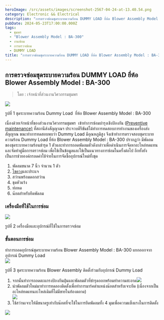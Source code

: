 ```yaml
---
heroImage: /src/assets/images/screenshot-2567-04-24-at-13.40.54.png
category: Electronic && Electrical
description: "การตรวจซ่อมชุดระบายความร้อน DUMMY LOAD ยี่ห้อ Blower Assembly Model : BA-300"
pubDate: 2024-05-23T17:00:00.000Z
tags:
  - ชุมพร
  - "Blower Assembly Model : BA-300"
  - งานซ่อม
  - การตรวจซ่อม
  - DUMMY LOAD
title: "การตรวจซ่อมชุดระบายความร้อน DUMMY LOAD ยี่ห้อ Blower Assembly Model : BA-300"
---
```


## การตรวจซ่อมชุดระบายความร้อน DUMMY LOAD ยี่ห้อ Blower Assembly Model : BA-300

> โดย : เจ้าหน้าที่ส่วนงานวิศวกรรมชุมพร

![](https://raw.githubusercontent.com/Jaylaelike/engineering-blog-app-thaipbs/main/src/assets/images/screenshot-2567-04-24-at-13.31.15.png)

รูปที่ 1 ชุดระบายความร้อน Dummy Load  ยี่ห้อ Blower Assembly Model : BA-300

เนื่องด้วยเจ้าหน้าที่ของส่วนงานวิศวกรรมชุมพร  เข้าทำการซ่อมบำรุงเชิงป้องกัน ([Preventive maintenance)](https://dictionary.sanook.com/search/dict-computer/preventive-maintenance) ที่สถานีส่งสัญญาณฯ ประจวบคีรีขันธ์ได้ทำการทดสอบการทำงานของเครื่องส่งสัญญาณ ขณะทำการทดสอบพบว่า Dummy Load มีอุณหภูมิสูง จึงเข้าทำการตรวจสอบชุดระบายความร้อน Dummy Load ยี่ห้อ Blower Assembly Model : BA-300 ปรากฏว่า มีพัดลมของชุดระบายความร้อนชำรุด 1 ตัวและทำการถอดพัดลมตัวดังกล่าวเพื่อดำเนินการจัดหาอะไหล่ทดแทนและจัดทำคู่มือการตรวจซ่อม เพื่อใช้เป็นข้อมูลและใช้เป็นแนวทางการซ่อมในครั้งต่อไป อีกทั้งยังเป็นการช่วยองค์กรลดค่าใช้จ่ายในการจัดซื้ออุปกรณ์ใหม่ทั้งชุด

1. พัดลมขนาด 7 นิ้ว จำนวน 1 ตัว
2. [ไขควง](https://www.lazada.co.th/tag/%E0%B9%80%E0%B8%81%E0%B8%88%E0%B8%A7%E0%B8%B1%E0%B8%94%E0%B9%81%E0%B8%A3%E0%B8%87%E0%B8%94%E0%B8%B1%E0%B8%99%E0%B8%99%E0%B9%89%E0%B8%B3%E0%B8%A2%E0%B8%B2%E0%B9%81%E0%B8%AD%E0%B8%A3%E0%B9%8C/)และประแจ
3. สว่านพร้อมดอกสว่าน
4. ชุดหัวแร้ง
5. ท่อหด
6. น๊อตสำหรับยึดพัดลม

### เครื่องมือที่ใช้ในการซ่อม

![](https://raw.githubusercontent.com/Jaylaelike/engineering-blog-app-thaipbs/main/src/assets/images/screenshot-2567-04-24-at-13.39.28.png)

รูปที่ 2 เครื่องมือและอุปกรณ์ที่ใช้ในการตรวจซ่อม

### ขั้นตอนการซ่อม

ทำการถอดอุปกรณ์ชุดระบายความร้อน Blower Assembly Model : BA-300 แยกออกจากอุปกรณ์ Dummy Load \
![](https://raw.githubusercontent.com/Jaylaelike/engineering-blog-app-thaipbs/main/src/assets/images/screenshot-2567-04-24-at-13.40.54.png)

รูปที่ 3 ชุดระบายความร้อน Blower Assembly ติดตั้งร่วมกับอุปกรณ์ Dummy Load

1. จากนั้นทำการถอดตะแกรงป้องกันฝุ่นและพัดลมตัวที่ชำรุดออกพร้อมทำความสะอาด![](https://raw.githubusercontent.com/Jaylaelike/engineering-blog-app-thaipbs/main/src/assets/images/screenshot-2567-04-24-at-13.41.10.png)
2. นำพัดลมตัวใหม่มาทำการทดลองติดตั้งเพื่อทำการมาร์คตำแหน่งน๊อตสำหรับเจาะยึด (เนื่องจากเป็นอะไหล่ทดแทนอะไหล่เดิมที่ไม่มีขายในท้องตลาด)\
   ![](https://raw.githubusercontent.com/Jaylaelike/engineering-blog-app-thaipbs/main/src/assets/images/screenshot-2567-04-24-at-13.48.36.png)
3. ใช้สว่านเจาะให้มีขนาดรูเท่ากับน๊อตที่จะใช้ในการยึดพัดลมทั้ง 4 มุมเพื่อความแข็งแรงในการติดตั้ง

![](https://raw.githubusercontent.com/Jaylaelike/engineering-blog-app-thaipbs/main/src/assets/images/screenshot-2567-04-24-at-13.52.28.png)
